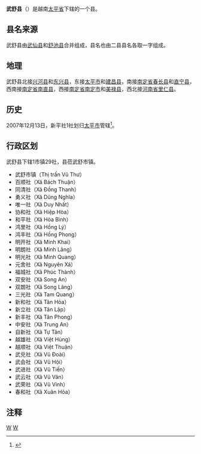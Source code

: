 {{Infobox Settlement
|name                   = 武舒县
|settlement_type        = 县
|official_name          = 
|other_name             = 
|native_name            = {{lang|vi|Huyện Vũ Thư}}
|nickname               = 
|motto                  = 
|image_skyline          = Chuakeothaibinh.jpg
|imagesize              = 
|image_caption          = 
|image_flag             = 
|flag_size              = 
|image_seal             = 
|seal_size              = 
|image_shield           = 
|shield_size            = 
|image_blank_emblem     = 
|blank_emblem_size      = 
|image_map              = {{Infobox mapframe|frame-width=250|zoom=10}}
|mapsize                = 
|map_caption            = 
|image_map1             = 
|mapsize1               = 
|map_caption1           = 
|pushpin_map            = Vietnam
|pushpin_label_position = bottom
|pushpin_map_caption    = 
|pushpin_map1           = 
|pushpin_label_position1= 
|pushpin_map_caption1   = 
|subdivision_type       = 国家
|subdivision_name       = {{flag|Vietnam}}
|subdivision_type1      = [[越南行政区划|省]]
|subdivision_name1      = [[太平省|太平省]]
|subdivision_type2      = 行政区划
|subdivision_name2      = 1市镇29社
|subdivision_type3      = 
|subdivision_name3      = 
|seat_type              = 县莅
|seat                   = {{link-vi|武舒市镇|Vũ Thư (thị trấn)}}
|government_type        = 
|leader_title           = 
|leader_name            = 
|leader_title1          = 
|leader_name1           = 
|established_title      = 
|established_date       = 
|area_magnitude         = 
|unit_pref              = 
|area_footnotes         = 
|area_total_km2         = 195.2
|area_land_km2          = 
|area_water_km2         = 
|area_water_percent     = 
|area_urban_km2         = 
|area_metro_km2         = 
|population_as_of       = 2009年
|population_footnotes   = 
|population_note        = 
|population_total       = 224832
|population_density_km2 = auto
|population_metro             = 
|population_density_metro_km2 = 
|population_urban             = 
|population_density_urban_km2 = 
|timezone               = [[越南标准时间|越南标准时间]]
|utc_offset             = +7
|elevation_footnotes    = 
|elevation_m            = 
|coor_type              = 
|coordinates            = 
|postal_code_type       = 
|postal_code            = 
|area_code              = 
|website                = [http://vuthu.thaibinh.gov.vn 武舒县电子信息门户网站]
|footnotes              = 
}}
'''武舒县'''（{{vie|v='''Huyện Vũ Thư'''|hn=縣武舒}}）是越南[[太平省|太平省]]下辖的一个县。

==县名来源==
武舒县由[[武仙县|武仙县]]和[[舒池县|舒池县]]合并组成，县名也由二县县名各取一字组成。

==地理==
武舒县北接[[兴河县|兴河县]]和[[东兴县|东兴县]]，东接[[太平市|太平市]]和[[建昌县_(越南)|建昌县]]，南接[[南定省|南定省]][[春长县|春长县]]和[[直宁县|直宁县]]，西南接[[南定省|南定省]][[南直县|南直县]]，西接[[南定省|南定省]][[南定市|南定市]]和[[美禄县|美禄县]]，西北接[[河南省_(越南)|河南省]][[里仁县|里仁县]]。

==历史==
2007年12月13日，新平社1社划归[[太平市|太平市]]管辖<ref>{{Cite web |url=https://thuvienphapluat.vn/van-ban/Bo-may-hanh-chinh/Nghi-dinh-181-2007-ND-CP-dieu-chinh-dia-gioi-hanh-chinh-huyen-Dong-Hung-Kien-Xuong-huyen-Vu-Thu-mo-rong-thanh-pho-Thai-Binh-tinh-Thai-Binh-60112.aspx |title=Nghị định 181/2007/NĐ-CP về việc điều chỉnh địa giới hành chính huyện Đông Hưng, huyện Kiến Xương, huyện Vũ Thư để mở rộng thành phố Thái Bình; điều chỉnh địa giới hành chính phường, xã; thành lập phường thuộc thành phố Thái Bình, tỉnh Thái Bình |access-date=2020-05-06 |archive-date=2020-04-01 |archive-url=https://web.archive.org/web/20200401122241/https://thuvienphapluat.vn/van-ban/Bo-may-hanh-chinh/Nghi-dinh-181-2007-ND-CP-dieu-chinh-dia-gioi-hanh-chinh-huyen-Dong-Hung-Kien-Xuong-huyen-Vu-Thu-mo-rong-thanh-pho-Thai-Binh-tinh-Thai-Binh-60112.aspx |dead-url=no }}</ref>。

==行政区划==
武舒县下辖1市镇29社，县莅武舒市镇。
*武舒市镇（Thị trấn Vũ Thư）
*百顺社（Xã Bách Thuận）
*同清社（Xã Đồng Thanh）
*勇义社（Xã Dũng Nghĩa）
*唯一社（Xã Duy Nhất）
*协和社（Xã Hiệp Hòa）
*和平社（Xã Hòa Bình）
*鸿里社（Xã Hồng Lý）
*鸿丰社（Xã Hồng Phong）
*明开社（Xã Minh Khai）
*明朗社（Xã Minh Lãng）
*明光社（Xã Minh Quang）
*元舍社（Xã Nguyên Xá）
*福城社（Xã Phúc Thành）
*双安社（Xã Song An）
*双朗社（Xã Song Lãng）
*三光社（Xã Tam Quang）
*新和社（Xã Tân Hòa）
*新立社（Xã Tân Lập）
*新丰社（Xã Tân Phong）
*中安社（Xã Trung An）
*自新社（Xã Tự Tân）
*越雄社（Xã Việt Hùng）
*越顺社（Xã Việt Thuận）
*武兑社（Xã Vũ Đoài）
*武会社（Xã Vũ Hội）
*武进社（Xã Vũ Tiến）
*武云社（Xã Vũ Vân）
*武荣社（Xã Vũ Vinh）
*春和社（Xã Xuân Hòa）

==注释==
{{reflist}}
{{太平省行政区划}}
{{越南红河三角洲之县市镇区域划分}}

[[Category:越南县份|W]]
[[Category:太平省|W]]